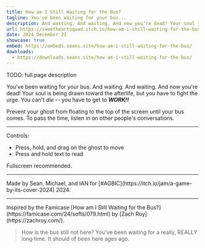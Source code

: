 ```yaml
---
title: How am I Still Waiting for the Bus?
tagline: You've been waiting for your bus...
description: And waiting. And waiting. And now you're dead! Your soul is being drawn toward the afterlife, but you have to fight the urge. You can't die -- you have to get to WORK!!
url: https://sweetheartsquad.itch.io/how-am-i-still-waiting-for-the-bus
date: 2024 December 21
showcase: true
embed: https://embeds.seans.site/how-am-i-still-waiting-for-the-bus/
downloads:
  - https://downloads.seans.site/how-am-i-still-waiting-for-the-bus/
---
```


TODO: full page description



<p>You've been waiting for your bus. And waiting. And waiting. And now  you're dead! Your soul is being drawn toward the afterlife, but you have  to fight the urge. You can't <em>die</em> -- you have to get to <strong><em>WORK!!</em></strong>&nbsp;</p>
<p>Prevent your ghost from floating to the top of the screen until your bus comes. To pass the time, listen in on other people's conversations.</p>

---

<p>Controls:</p>
<ul><li>Press, hold, and drag on the ghost to move</li><li>Press and hold text to read</li></ul>
<p>Fullscreen recommended.</p>

---

<p>Made by Sean, Michael, and IAN for [#AGBIC](https://itch.io/jam/a-game-by-its-cover-2024) 2024.</p>

---

<p>Inspired by the Famicase [How am I Still Waiting for the Bus?](https://famicase.com/24/softs/079.html) by [Zach Roy](https://zachroy.com/).</p>

> How is the bus still not here? You've been waiting for a really, REALLY long time. It should of been here ages ago.
